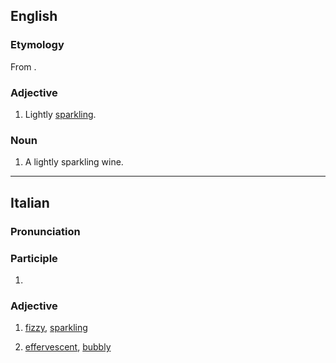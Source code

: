 ==English==

===Etymology===
From {{etyl|it|en}}.

===Adjective===
{{en-adj|-}}

# {{lb|en|of wines}} Lightly [[sparkling]].

===Noun===
{{en-noun}}

# A lightly sparkling wine.

----

==Italian==

===Pronunciation===
{{it-pr|friddzànte}}

===Participle===
{{it-presp}}

# {{present participle of|it|frizzare}}

===Adjective===
{{it-adj}}

# {{lb|it|of wine}} [[fizzy]], [[sparkling]]
# {{lb|it|of a person}} [[effervescent]], [[bubbly]]